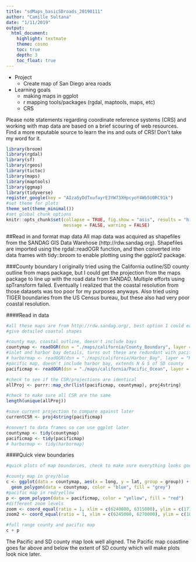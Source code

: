 ```yaml
---
title: "sdMaps_basicSDroads_20190111"
author: "Camille Sultana"
date: "1/11/2019"
output: 
  html_document:
    highlight: textmate
    theme: cosmo
    toc: true
    depth: 3
    toc_float: true
---
```


* Project  
    * Create map of San Diego area roads

* Learning goals
    * making maps in ggplot
    * r mapping tools/packages (rgdal, maptools, maps, etc)
    * CRS
    
Please note statements regarding coordinate reference systems (CRS) and working with map data are based on a brief scouring of web resources.  Find a more reputable source to learn the ins and outs of CRS! Don't take my word for it.

```r
library(broom)
library(rgdal)
library(sf)
library(rgeos)
library(tictoc)
library(maps)
library(maptools)
library(ggmap)
library(tidyverse)
register_google(key = "AIzaSyDdTxufayrE3YW73XHpcyoY4Wb5U0RC91k")
#set theme for plots
theme_set(theme_minimal())
#set global chunk options
knitr::opts_chunk$set(collapse = TRUE, fig.show = "asis", results = "hide", cache = TRUE,
                      message = FALSE, warning = FALSE)
```
##Read in and format map data
All map data was acquired as shapefiles from the SANDAG GIS Data Warehose (http://rdw.sandag.org). Shapefiles are imported using the rgdal::readOGR function, and then converted into data frames with tidy::broom to enable plotting using the ggplot2 package.  
    
###County boundary
I originally tried using the California outline/SD county outline from maps package, but I could get the projection from the maps package to line up with the road data from SANDAD. Multiple efforts using spTransform failed. Eventually I realized that the coastal resolution from those datasets was too poor for my purposes anyways.  Also tried using TIGER boundaries from the US Census bureau, but these also had very poor coastal resolution. 

####Read in data 
```r
#all these maps are from http://rdw.sandag.org/, best option I could easily locate to
#give detailed coastal shapes

#county map, coastal outline, doesn't include bays
countymap <- readOGR(dsn = "./maps/california/County_Boundary", layer = "COUNTY_BOUNDARY")
#inlet and harbor bay details, turns out these are redundant with pacific map
# harbormap <- readOGR(dsn = "./maps/california/Harbor_Bay", layer = "Harbor_Bay")
#pacific map, doesn't include harbor bay, extends N & S of SD county
pacificmap <- readOGR(dsn = "./maps/california/Pacific_Ocean", layer = "PACIFIC_OCEAN")

#check to see if the CSR/projections are identical
allProj <- purrr::map_chr(list(pacificmap, countymap), proj4string)

#check to make sure all CSR are the same
length(unique(allProj))

#save current projection to compare against later
currentCSR <- proj4string(pacificmap)

#convert to data frames so can use ggplot later
countymap <- tidy(countymap)
pacificmap <- tidy(pacificmap)
# harbormap <- tidy(harbormap)
```
####Quick view boundaries 
```r
#quick plots of map boundaries, check to make sure everything looks good

#county map in grey/blue
c <- ggplot(data = countymap, aes(x = long, y = lat, group = group)) +
  geom_polygon(data = countymap, color = "blue", fill = "grey")
#pacific map in red/yellow
p <- geom_polygon(data = pacificmap, color = "yellow", fill = "red")
#different zoom levels
zoom <- coord_equal(ratio = 1, xlim = c(6240000, 6315000), ylim = c(1770000, 1880000))
zoom2 <- coord_equal(ratio = 1, xlim = c(6245000, 6270000), ylim = c(1850000, 1870000))

#full range county and pacific map
c + p
```

The Pacific and SD county map look well aligned. The Pacific map coastline goes far above and below the extent of SD county which will make plots look nice later. 

<!-- ```{r map zoom, fig.show = "hold", fig.width = 2.5} -->
<!-- #zoom in of county and pacific map -->
<!-- c + p + labs(title = "County & Pacific") + zoom -->
<!-- #county map only -->
<!-- c + labs(title = "County only") + zoom -->
<!-- ``` -->

<!-- The Pacific map shows SD coastal boundaries with high resolution.  The SD county map lacks most of these details.    -->

<!-- ```{r map zoom2} -->
<!-- #close zoom in of mission bay area -->
<!-- c + p + zoom2 -->
<!-- ``` -->

<!-- In this quickly made plot, island shapes detailed by the Pacific map are filled the same color as the ocean.  Will need to identify what data corresponds to the islands so they can match the county land in color.  -->

<!-- ####Modify map components -->
<!-- ```{r find islands} -->
<!-- #to find islands -->
<!-- #create a label for all pieces in pacificmap dataframe -->
<!-- #using pieces and not groups to disambiguate 0.2 and 0.20 -->
<!-- pacLabel <- pacificmap %>%  -->
<!--   group_by(piece) %>%  -->
<!--   mutate(rowNum = 1:n()) %>%  -->
<!--   filter(rowNum == 1) -->

<!-- #plot with piece labels to identify islands -->
<!-- c + p + zoom2 + geom_text(data = pacLabel, aes(label = piece), color = "blue", size = 2.5) -->

<!-- #create an isIsland group to be able to control fill -->
<!-- islandGroup <- c(5, 19, 20, 21, 18) #island pieces -->
<!-- pacificmap <- pacificmap %>%  -->
<!--   mutate(isIsland = piece %in% islandGroup) -->

<!-- #new geom with fill as aes  -->
<!-- i <- geom_polygon(data = pacificmap, color = "yellow", aes(fill = isIsland)) -->

<!-- #plots filling islands same color as county -->
<!-- c + i + zoom2 + scale_fill_manual(values = c("TRUE" = "grey", "FALSE" = "red")) -->

<!-- #zooming out to make sure everything else still looks okay -->
<!-- c + i + zoom + scale_fill_manual(values = c("TRUE" = "grey", "FALSE" = "red")) -->

<!-- ``` -->

<!-- ```{r us mexico border} -->
<!-- #want to get rid of west coast county line so don't have to worry about  -->
<!-- #order for pacific and sdmap. When zooming into SD area only bottom boundary -->
<!-- #will be visible -->

<!-- #find the line for the bottom of the county (ie usa/mexico) -->
<!-- noWestCounty <- countymap %>%  -->
<!--   #southernmost point in county is SW corner next to mexico -->
<!--   arrange(lat) %>%  -->
<!--   #remove everything W of southernmost point (coastal border) -->
<!--   filter(long > .[1, "long"]) %>% -->
<!--   arrange(order) -->

<!-- #map with border only and pacific -->
<!-- tmpMap <- ggplot(data = pacificmap, aes(x = long, y = lat, group = group)) + -->
<!--   geom_polygon(data = pacificmap, color = "blue", aes(fill = isIsland)) + -->
<!--   scale_fill_manual(values = c("TRUE" = "white", "FALSE" = "blue"), guide = FALSE) + -->
<!--   geom_path(data = noWestCounty, color = "black") -->

<!-- tmpMap -->
<!-- tmpMap + zoom -->
<!-- ``` -->

<!-- Islands are now colored properly, and SD area map shows only southern boundary.  -->

<!-- ###Map labels  -->
<!-- ####Read in data -->
<!-- Acquire data to be able to label map with a few municipalities in SD area and select neighborhoods in SD.  -->
<!-- ```{r map label download, collapse = FALSE} -->
<!-- #labels for neighborhoods  -->
<!-- #can't use readOGR here, throws error: Incompatible geometry: 4 -->
<!-- neighLabels <- st_read("./maps/Community_Points/Community_Points.shp") -->

<!-- #labels for municipalities in SD county -->
<!-- cityLabels <- readOGR(dsn = "./maps/Municipal_Boundaries", layer = "MUNICIPAL_BOUNDARIES") -->

<!-- #check to see if projections are the same as previously utilized maps -->

<!-- #first make sure projections for all datasets are the same -->
<!-- #return CRS string for each set of map data -->
<!-- neighProj <- attributes(neighLabels$geometry)$crs$proj4string -->
<!-- cityProj <- proj4string(cityLabels) -->

<!-- #combine all CSR into one list -->
<!-- allCSR <- list(current = currentCSR, neigh = neighProj, city = cityProj) -->

<!-- #any() call will return TRUE if any of the CSR don't match -->
<!-- areDup <- duplicated(allCSR) -->
<!-- if (any(!areDup[-1])) { -->
<!--   print(areDup) -->
<!--   purrr::map(allCSR, print) -->
<!-- } -->
<!-- ``` -->
<!-- The neighProj coordinate reference system (CRS) string differs only in that it doesn't have the ellipse (ellps) and the geocentric location (towgs84) specified.  However, the two CRS are actually identical as they have the same datum (NAD83) which defines the globe (ellipse) shape and origin of the coordinate axes.  So we can move on and convert these relatively complex geometry/shape structures into simple dataframes. The label data has the same CRS as the map boundary data.   -->

<!-- ####Convert to dataframe -->
<!-- ```{r city labels convert, results="hold"} -->
<!-- #store projection to compare against data downloaded later -->
<!-- currentProj <- cityProj -->

<!-- #convert from simple feature object to dataframe -->
<!-- neighNames <- data_frame(NAME = neighLabels$COMMUNITY) %>%  -->
<!--   mutate(long = purrr::map_dbl(neighLabels$geometry, function(x) {x[[1]]}), -->
<!--          lat = purrr::map_dbl(neighLabels$geometry, function(x) {x[[2]]})) -->

<!-- #check to make sure all names are unique -->
<!-- head(count(neighNames, NAME, sort = T)) -->

<!-- #cityLabels actually contains the boundaries for all munic in SD county -->
<!-- #only interested in the placement for the label -->

<!-- #get data (interested in city name) for each polygon in structure -->
<!-- cityNames <- cityLabels@data %>% select(NAME, CODE) -->
<!-- #extract label location for each city from boundary polygon data and add to dataframe -->
<!-- cityNames <- cityNames %>%  -->
<!--   mutate(labpt = purrr::map(cityLabels@polygons, "labpt"), -->
<!--          labpt = str_extract(labpt, "[^c(].*[^)]")) %>%  -->
<!--   separate(labpt, into = c("long", "lat"), sep = ",", convert = TRUE) %>%  -->
<!--   #make all names uppercase, no funny business with strings not matching -->
<!--   mutate(NAME = toupper(NAME)) %>%  -->
<!--   #remove labels for county -->
<!--   filter(!(str_detect(NAME, "COUNTY")))  -->

<!-- #check to see if there is one label location for each city -->
<!-- head(count(cityNames, NAME, sort = T)) -->
<!-- ``` -->
<!-- There are multiple label locations for a few cities and neighborhoods. For these locations we can overlay with google maps to determine which one is the best choice. However, google maps uses the CRS WGS84. The data from SANDAG will need to be converted to this projection to line up with google maps. -->

<!-- ####Google Maps Label Data -->
<!-- ```{r city labels google map} -->
<!-- #get google map for san diego area -->
<!-- sanGoogle <- get_googlemap(center = c(lon = -117.187756, lat = 33.000356), zoom = 10, scale = 2, maptype ='terrain', color = 'color') -->

<!-- #NOTE google maps uses the CRS WGS84 which has the code EPSG: 4326.  -->

<!-- #convert pacific map data -->
<!-- pacTmp <- readOGR(dsn = "./maps/california/Pacific_Ocean", layer = "PACIFIC_OCEAN") -->
<!-- pacTmp <- spTransform(pacTmp, CRS("+init=EPSG:4326")) -->
<!-- pacTmp <- tidy(pacTmp) -->

<!-- #convert city label data -->
<!-- cityTmp <- readOGR(dsn = "./maps/Municipal_Boundaries", layer = "MUNICIPAL_BOUNDARIES") -->
<!-- cityTmp <- spTransform(cityTmp, CRS("+init=EPSG:4326")) -->
<!-- cityNTmp <- cityTmp@data %>% select(NAME, CODE) -->

<!-- #extract label location for each city from boundary polygon data and add to dataframe -->
<!-- cityNTmp <- cityNTmp %>%  -->
<!--   mutate(labpt = purrr::map(cityTmp@polygons, "labpt"), -->
<!--          labpt = str_extract(labpt, "[^c(].*[^)]")) %>%  -->
<!--   separate(labpt, into = c("long", "lat"), sep = ",", convert = TRUE) %>%  -->
<!--   #make all names uppercase, no funny business with strings not matching -->
<!--   mutate(NAME = toupper(NAME)) %>%  -->
<!--   #remove labels for county -->
<!--   filter(!(str_detect(NAME, "COUNTY"))) %>%  -->
<!--   group_by(NAME) %>%  -->
<!--   mutate(total = sum(n()), label = row_number()) -->

<!-- #plot pacific math shape to verify that did CRS conversion correctly -->
<!-- ggmap(sanGoogle) + geom_path(data = pacTmp, aes(long, lat, group = group), color = "red") -->

<!-- #plot city labels to see where they overlap with google map  -->
<!-- ggmap(sanGoogle) + geom_text(data = cityNTmp, aes(label = CODE, x = long, y = lat, color = factor(label))) + scale_color_manual(values = c("1" = "black", "2" = "green", "3" = "blue", "4" = "red", "5" = "orange")) -->
<!-- ``` -->

<!-- The matching coastal boundary from the SANDAG database confirms that the SANDAG CRS conversion to the google maps definition (WGS84) was correct. The city label locations from SANDAG don't have good overlap with the location on google maps, including labels that have only one location in the database (see CB, Carlsbad; CO, Coronado Island).  Rather than using SANDAG data in the labels, it would likely be more accurate to use geocode data pulled from google.    -->

<!-- ```{r cityNames geocode} -->
<!-- #get geocode data for cities -->

<!-- #getting unique city names from SANDAG data -->
<!-- cityNTmp <- cityNTmp %>%  -->
<!--   select(NAME, CODE, label) %>%  -->
<!--   filter(label == 1) %>%  -->
<!--   #"City, CA" string to pass to geocode  -->
<!-- mutate(geoNAME = paste(NAME, "CA", sep = ", ")) -->

<!-- #get geolocation of cities from google and concatenate back to dataframe with labels -->
<!-- geoLOC = geocode(cityNTmp$geoNAME) -->
<!-- cityNTmp <- data.frame(cityNTmp, geoLOC) -->

<!-- #check to make sure good overlap between geocode data and google maps location -->
<!-- ggmap(sanGoogle) + geom_text(data = cityNTmp, aes(label = CODE, x = lon, y = lat)) -->

<!-- ``` -->

<!-- The city labels now match up with labels provided by google maps, and are in sensical locations (eg Oceanside OC is on the coast, Coronado Island CO is on the island).   -->

<!-- ```{r function convert gmap CRS} -->
<!-- #takes a df with lat and long -->
<!-- #and converts to a spatial points df -->
<!-- #then converts from old CRS to a new input CRS (input as string) -->
<!-- #returns a df back -->
<!-- gmapCSR <- function(data, oldCRS, newCRS){ -->
<!--   #convert dataframe to spatial points data frame  -->
<!--   coordinates(data) <- cbind(data$long, data$lat) -->
<!--   proj4string(data) <- CRS(oldCRS) -->
<!--   #convert the CRS -->
<!--   data <- spTransform(data, newCRS) -->
<!--   #convert back to dataframe -->
<!--   data <- tidy(data) %>%  -->
<!--     mutate(long = coords.x1, lat = coords.x2) %>% -->
<!--     select(-coords.x1, -coords.x2) -->
<!--   #return df -->
<!--   data -->
<!-- } -->
<!-- ``` -->

<!-- ```{r neighborhood geocode, collapse = FALSE} -->
<!-- #get geolocations of neighborhoods from google  -->

<!-- #convert neighborhood names to ggmap CRS -->
<!-- neighNamesSp <- gmapCSR(neighNames, currentCSR, "+init=EPSG:4326") -->

<!-- #there are some neighborhood names in the SANDAG list that seem overly detailed -->
<!-- #specifying "east" or "west" -->
<!-- #cut the east/west off these names,  -->
<!-- #want to cut names with three words total, not two or less -->
<!-- neighFilter <- "[A-Z][a-z]+ [A-Z][a-z]+ ((West)|(East))$"  -->
<!-- neighExtract <- "^[A-Z][a-z]+ [A-Z][a-z]+" -->
<!-- neighNamesSp <- neighNamesSp %>%  -->
<!--   mutate(NAME = as.character(NAME), -->
<!--          NAME = if_else(str_detect(NAME, neighFilter), -->
<!--                   str_extract(NAME, neighExtract), NAME) -->
<!--     ) %>%  -->
<!--   #want only one row for each unique neighborhood name -->
<!--   group_by(NAME) %>%  -->
<!--   mutate(rowNum = row_number()) %>%  -->
<!--   filter(rowNum == 1) %>%  -->
<!--   ungroup() -->

<!-- #create geocode string to get location from google maps -->
<!-- #some of these are not actually neighborhoods but  -->
<!-- #unincorporated communities outside San Diego -->
<!-- #for neighborhoods want geocode input to be X, San Diego, CA -->
<!-- #for communities want X, CA -->

<!-- #super rough approximation of San Diego border -->
<!-- #anything southwest of this point considered in SD, everything else outside SD (city) -->
<!-- sdBord = tibble(lat = 32.951014, long = -116.994026) -->

<!-- #add geocode string -->
<!-- neighNamesSp <- neighNamesSp %>%  -->
<!--   mutate(geoNAME = ifelse(long < sdBord$long & lat < sdBord$lat,  -->
<!--                           paste(NAME, "San Diego", "CA", sep = ", "), -->
<!--                           paste(NAME, "CA", sep = ", "))) -->

<!-- #get geolocation of cities from google and concatenate back to dataframe with labels -->
<!-- geoLOC = geocode(neighNamesSp$geoNAME) -->
<!-- neighNamesSp <- data.frame(neighNamesSp, geoLOC) -->

<!-- #get zoomed in version of San Diego map that shows some neighborhoods -->
<!-- sanZoomGoogle <- get_googlemap(center = c(lon = -117.125104, lat = 32.739566), zoom = 12, scale = 2, maptype ='terrain', color = 'color') -->

<!-- #plot labels -->
<!-- ggmap(sanZoomGoogle) + geom_text(data = neighNamesSp, aes(label = NAME, x = lon, y = lat.1), size = 2, color = "red") -->
<!-- ggmap(sanGoogle) + geom_text(data = neighNamesSp, aes(label = NAME, x = lon, y = lat.1), size = 2, color = "red") -->

<!-- ``` -->

<!-- Obviously not all these labels can be plotted at once.  However, a quick scan indicates the labels are in their proper place.   -->

<!-- ```{r CRS label conversion} -->
<!-- #convert labels from google to current CRS -->
<!-- neighNamesSp <- neighNamesSp %>%  -->
<!--   select(-long, -lat) %>%  -->
<!--   rename(long = lon, lat = lat.1) -->
<!-- neighNamesSp <- gmapCSR(neighNamesSp, "+init=EPSG:4326", currentCSR) -->
<!-- cityNTmp <- cityNTmp %>%  -->
<!--   rename(long = lon) -->
<!-- cityNTmp <- gmapCSR(cityNTmp, "+init=EPSG:4326", currentCSR) -->
<!-- ``` -->

<!-- ###Road data -->
<!-- ####Read in data -->
<!-- ```{r readin road data, eval = FALSE} -->
<!-- #map data for roads in SD -->
<!-- #this will make up the bulk of the plot -->
<!-- roadMap <- readOGR(dsn = "./maps/Roads_All", layer = "ROADS_ALL") -->

<!-- #metadata for each road segment -->
<!-- #adding "slotID" which is essentially just the original order  -->
<!-- #of the data in the object.  However, this guarrantees I get -->
<!-- #the match to the coordinate data and can do joins.  In the end, may be duplicative -->
<!-- #of objectid and roadsegid, but playing it safe right now. Also this is easy -->
<!-- roadNames <- roadMap@data -->
<!-- roadNames <- mutate(roadNames, slotID = 1:nrow(roadNames)) -->

<!-- #check CRS -->
<!-- roadProj <- proj4string(roadMap) #CRS for roadMap  -->
<!-- allCSR <- list(current = currentCSR, road = roadProj) #combine all CSR into one list -->
<!-- areDup <- duplicated(allCSR) #any() call will return TRUE if any of the CSR don't match -->
<!-- if (any(!areDup[-1])) { -->
<!--   print(areDup) -->
<!--   purrr::map(allCSR, print) -->
<!-- } -->
<!-- #road Map CRS the same as pacific/county map -->

<!-- #coordinates for each road segment -->
<!-- roadMap <- tidy(roadMap) -->

<!-- #organize road data -->
<!-- roadMap <- roadMap %>%  -->
<!--   #piece is 1 for all entries, group is redundant with id, removing those -->
<!--   select(-(piece:group)) %>%  -->
<!--   #join map data to metadata in names with slotID -->
<!--   mutate(id = as.integer(id) + 1) %>% -->
<!--   rename(slotID = id) %>%  -->
<!--   left_join(roadNames[,c("slotID", "SEGCLASS", "ROADID", "ROADSEGID", "ADDSEGDT", "RD30FULL")], by = "slotID") %>%  -->
<!--   #get rid of alleys, walkways, and "paper" roads in dataset -->
<!--   filter(!(SEGCLASS %in% c("A", "W", "P"))) -->

<!-- #saving this cause remaking every session with tidy is slow -->
<!-- saveRDS(roadMap, "roadmap.rds") -->
<!-- ``` -->

<!-- ####Select SD metro area roads -->
<!-- ```{r limit to sd area, eval = FALSE} -->
<!-- #will only show data for roads south and west of here -->
<!-- sdBord = tibble(lat = 32.959865, long = -116.931829) -->
<!-- #convert CSR -->
<!-- sdBord <- gmapCSR(sdBord, "+init=EPSG:4326", currentCSR) -->

<!-- sdRoadMap <- roadMap %>%  -->
<!--   filter(long < sdBord$long, lat < sdBord$lat) -->

<!-- #fixing the dates for addsegdt, currently a factor  -->
<!-- sdRoadMap <- sdRoadMap %>%  -->
<!--   mutate(ADDSEGDT = ymd(ADDSEGDT), -->
<!--          ADDYEAR = year(ADDSEGDT), -->
<!--          #converting to character, mixed numeric and character factor -->
<!--          #levels are a pain to deal with later -->
<!--          SEGCLASS = as.character(SEGCLASS)) -->


<!-- #saving this so don't have to load in giant roadMap everytime and save all filtering, mutating work -->
<!-- saveRDS(sdRoadMap, "sdRoadMap.rds") -->
<!-- ``` -->

<!-- ```{r read in saved sdroad data} -->
<!-- sdRoadMap <- readRDS("sdRoadMap.rds") -->

<!-- #quick plot to make sure everything is working -->
<!-- ggplot(data = sdRoadMap[1:300000,]) + -->
<!--   geom_path(aes(x = long, y = lat, group = slotID), color = "red", size = 0.2) -->

<!-- ``` -->

<!-- Cool looks like a bunch of road bits.  -->

<!-- ####Refine road mapping -->
<!-- ```{r test plot roads} -->
<!-- #coordinate limits for test map -->
<!-- #creating these plots takes forever on my litte computer -->
<!-- #better to play around with a smaller dataset when trying out plots -->
<!-- sdBord = tibble(lat = c(32.843787, 32.756155) , long = c(-117.116684, -117.207780)) -->
<!-- #convert CSR -->
<!-- sdBord <- gmapCSR(sdBord, "+init=EPSG:4326", currentCSR) -->

<!-- sdMini <- sdRoadMap %>%  -->
<!--   filter(long < sdBord$long[1], lat < sdBord$lat[1], long > sdBord$long[2], lat > sdBord$lat[2]) -->

<!-- #all roads at once -->
<!-- ggplot(data = sdMini) + -->
<!--   geom_path(aes(x = long, y = lat, group = slotID), color = "red", size = 0.2) + -->
<!--   coord_equal() + -->
<!--   labs(title = "all road segments") -->
<!-- ``` -->

<!-- Plotting all road types at once for a small SD area, shows that giving equal line color and thickness creates a very visually dense and overwhelming map. We need to better understand what each road type (SEGCLASS) contributes to the map to be able to choose more appealing colors and weights. -->

<!-- ```{r function plot road class} -->
<!-- #a function to plot a specific road type (SEGCLASS) from a df -->
<!-- plotClass <- function(data, class) { -->
<!--   #roadtypes from Sandag -->
<!--   classDescr = c("1" = "Freeway/Expressway", "2" = "Highway/State Routes", "3" = "Minor Highway/Major Roads",  -->
<!--                  "4" = "Arterial or Collector", "5" = "Local Street", "6" = "Unpaved Road", "7" = "Private Road",  -->
<!--                  "8" = "Freeway Transition Ramp", "9" = "Freeway On/Off Ramp", "A" = "Alley", "H" = "Speed Hump",  -->
<!--                  "M" = "Military street within base", "P" = "Paper street", "Q" = "Undocumented", "W" = "Walkway",  -->
<!--                  "Z" = "Named private street") -->
<!--   #filter data to specific road type and create plot -->
<!--   data %>% -->
<!--     filter(SEGCLASS == class) %>%  -->
<!--     ggplot() + -->
<!--     geom_path(aes(x = long, y = lat, group = slotID), color = "red", size = 0.2) + -->
<!--     labs(title = classDescr[as.character(class)]) + -->
<!--     coord_equal() -->
<!-- } -->
<!-- ``` -->

<!-- ```{r test plot roads 2, out.width= "40%"} -->
<!-- #create plot for each road type  -->
<!-- map(unique(sdMini$SEGCLASS), plotClass, data = sdMini) -->
<!-- ``` -->

<!-- It looks like roads can be divided into freeways, major roads/highways, and local streets. Freeways have three categories of SEGCLASS: freeway, freeway on/off ramp, and freeway transition ramp.  Freeways should be emphasized in the map, but equally weighting all three freeway SEGCLASS's may become too cluttered. -->

<!-- ```{r freeway plot} -->
<!-- #SEGCLASS description from SANDAG -->
<!-- #classDescr = c("1" = "Freeway/Expressway", "2" = "Highway/State Routes", "3" = "Minor Highway/Major Roads",  -->
<!-- #               "4" = "Arterial or Collector", "5" = "Local Street", "6" = "Unpaved Road", "7" = "Private Road",  -->
<!-- #               "8" = "Freeway Transition Ramp", "9" = "Freeway On/Off Ramp", "A" = "Alley", "H" = "Speed Hump",  -->
<!-- #               "M" = "Military street within base", "P" = "Paper street", "Q" = "Undocumented", "W" = "Walkway",  -->
<!-- #               "Z" = "Named private street") -->

<!-- #plot freeways and ramps  -->
<!-- sdMini %>%  -->
<!--   filter(SEGCLASS %in% c(1, 8, 9)) %>%  -->
<!--   ggplot() + -->
<!--   geom_path(aes(x = long, y = lat, group = slotID, color = SEGCLASS, size = SEGCLASS)) + -->
<!--   scale_color_manual(values = c("1" = "black", "8" = "red", "9" = "orange")) + -->
<!--   scale_size_manual(values = c("1" = 1, "8" = 0.4, "9" = 0.4)) + -->
<!--   labs(title = "Freeways with ramps") + -->
<!--   coord_equal() -->
<!-- ``` -->

<!-- As the data is currently organized, ramps plot on top of the actual freeways. I originally thought that the display order for geom_path was controlled by the factor level order of SEGCLASS if color was set to SEGCLASS in the aesthetics. However, after testing it was obvious that this is not  the case. The plotting order for geom_path is actually controlled by the group aesthetic (slotID for this map).  SlotID needs to be adjusted so that road segments to be plotted last have the highest slotID. -->

<!-- ```{r reorder SEGCLASS factor, eval = FALSE, echo = FALSE} -->
<!-- #reording segclass to change geom_path plotting order....turns out this doesn't do anything -->

<!-- #current level order for SEGCLASS -->
<!-- tmpLevel <- as.character(levels(sdRoadMap$SEGCLASS)) -->

<!-- #local roads should be first, then major roads, then freeways in factor level -->
<!-- local = c("4","5","6","7","H","M","Z") -->
<!-- major = c("2","3") -->
<!-- freeway = c("8","9") -->
<!-- last = c("1") -->

<!-- newLevel <- rep(1, length(tmpLevel)) -->
<!-- newLevel[1:length(local)] <- match(local, tmpLevel) -->
<!-- newLevel[(length(local) + 1):(length(local) + length(major))] <- match(major, tmpLevel) -->
<!-- newLevel[(length(local) + length(major) + 1):(length(local) + length(major) + length(freeway))] <- match(freeway, tmpLevel) -->
<!-- newLevel[length(tmpLevel)] <- match(last, tmpLevel) -->
<!-- finalLevel = levels(sdRoadMap$SEGCLASS)[newLevel] -->

<!-- sdRoadMap$SEGCLASS <- factor(sdRoadMap$SEGCLASS, levels = finalLevel, ordered = TRUE) -->
<!-- ``` -->

<!-- ```{r reorder slotID} -->
<!-- #reording slotID to change geom_path plotting order -->
<!-- #want smallest roads plotted first, largest roads plotted last (on top) -->

<!-- #local roads should be first, then major roads, then freeways in factor level -->
<!-- local = c("5","6","7","H","M","Z") -->
<!-- major = c("2","3", "4") -->
<!-- ramp = c("8","9") -->
<!-- freeway = c("1") -->

<!-- #current max slotID -->
<!-- max(sdRoadMap$slotID) -->
<!-- addSlot = 200000 -->

<!-- #add 200000*n to each set of roads after local to reorder slotIDs but keep them unique -->
<!-- sdRoadMap$slotID[sdRoadMap$SEGCLASS %in% major] <- sdRoadMap$slotID[sdRoadMap$SEGCLASS %in% major] + addSlot -->
<!-- sdRoadMap$slotID[sdRoadMap$SEGCLASS %in% ramp] <- sdRoadMap$slotID[sdRoadMap$SEGCLASS %in% ramp] + addSlot*2 -->
<!-- sdRoadMap$slotID[sdRoadMap$SEGCLASS %in% freeway] <- sdRoadMap$slotID[sdRoadMap$SEGCLASS %in% freeway] + addSlot*3 -->

<!-- #new sdMini with new slotID -->
<!-- sdMini <- sdRoadMap %>%  -->
<!--   filter(long < sdBord$long[1], lat < sdBord$lat[1], long > sdBord$long[2], lat > sdBord$lat[2]) -->

<!-- #quickplot to make sure order is working -->
<!-- sdMini %>%  -->
<!--   filter(SEGCLASS %in% c(1, 8, 9, 4, 3)) %>%  -->
<!--   ggplot() + -->
<!--   geom_path(aes(x = long, y = lat, group = slotID, color = SEGCLASS, size = SEGCLASS)) + -->
<!--   coord_equal() + -->
<!--   scale_color_manual(values = c("1" = "black", "8" = "red", "9" = "orange", "4" = "grey", "3" = "green")) + -->
<!--   scale_size_manual(values = c("1" = 1, "8" = 0.4, "9" = 0.4, "4" = 0.1, "3" = 0.4))  -->
<!-- ``` -->

<!-- By reordering slotID, freeways now appear on top of all other road segments. (Freeways > ramps > major roads > minor roads). This may not matter if decide to keep roads all one color, but better to be prepared.   -->

<!-- ```{r new road class} -->
<!-- #create new road class that combines segclass -->

<!-- #segclass groupings -->
<!-- local <- c("5" = "l", "6" = "l", "7" = "l", "H" = "l", "M" = "l", "Z" = "l") -->
<!-- major = c("2" = "m", "3" = "m", "4" = "m") -->
<!-- ramp = c("8" = "r", "9" = "r") -->
<!-- freeway = c("1" = "f") -->
<!-- allR = c(local, major, ramp, freeway) -->

<!-- #create new column -->
<!-- sdRoadMap <- sdRoadMap %>%  -->
<!--   mutate(NEWCLASS = unname(allR[SEGCLASS])) -->
<!-- ``` -->

<!-- ```{r road map theme} -->
<!-- #new sdMini with new slotID -->
<!-- sdMini <- sdRoadMap %>%  -->
<!--   filter(long < sdBord$long[1], lat < sdBord$lat[1], long > sdBord$long[2], lat > sdBord$lat[2]) -->

<!-- #playing with how to display roads -->
<!-- sdMini %>%  -->
<!--   ggplot() + -->
<!--   geom_path(aes(x = long, y = lat, group = slotID, color = NEWCLASS, size = NEWCLASS)) + -->
<!--   coord_equal() + -->
<!--   scale_color_manual(values = c("l" = "grey65", "m" = "grey65", "r" = "grey47", "f" = "grey47"), guide = FALSE) + -->
<!--   scale_size_manual(values = c("l" = 0.1, "m" = 0.4, "r" = 0.1, "f" = 0.5), guide = FALSE)  -->

<!-- ``` -->

<!-- ##Unified SD area map -->
<!-- ###Base map -->
<!-- ```{r map base theme} -->
<!-- #get edges for map border -->
<!-- sdBord = tibble(lat = c(32.55, 32.959865), long = c(-117.27, -116.931829)) -->
<!-- sdBord <- gmapCSR(sdBord, "+init=EPSG:4326", currentCSR) -->

<!-- #create map plot theme -->
<!-- oceanCol <- "slategray2" -->
<!-- landCol <- "grey98" -->

<!-- themeMap <- theme_classic() + theme(panel.background = element_rect(fill = landCol), -->
<!--                                     axis.line = element_blank(), -->
<!--                                     axis.title = element_blank(), -->
<!--                                     axis.ticks = element_blank(), -->
<!--                                     axis.text = element_blank()) -->

<!-- theme_set(themeMap) -->

<!-- #create base plot with coast outline -->
<!-- mapBase <- ggplot(data = pacificmap, aes(x = long, y = lat, group = group)) + -->
<!--   geom_polygon(data = pacificmap, color = oceanCol, aes(fill = isIsland)) + -->
<!--   scale_fill_manual(values = c("TRUE" = landCol, "FALSE" = oceanCol), guide = FALSE) + -->
<!--   geom_path(data = noWestCounty, color = "grey40", size = 0.5) + -->
<!--   coord_equal(xlim = sdBord$long, ylim = sdBord$lat) -->
<!-- mapBase -->
<!-- ``` -->

<!-- ###Add roads -->
<!-- ```{r add roads} -->
<!-- #on this zoomed out version only plotting major roads/freeways not local -->
<!-- #otherwise very congested/kills my computer -->
<!-- sdRoadMapMajor <- sdRoadMap %>%  -->
<!--   filter(NEWCLASS %in% c("f", "m", "r")) -->

<!-- roadBase <- mapBase + -->
<!--   geom_path(aes(x = long, y = lat, group = slotID, color = NEWCLASS, size = NEWCLASS),  -->
<!--             data = sdRoadMapMajor) + -->
<!--   scale_color_manual(values = c("l" = "grey65", "m" = "grey65", "r" = "grey57", "f" = "grey57"), guide = FALSE) + -->
<!--   scale_size_manual(values = c("l" = 0.1, "m" = 0.1, "r" = 0.1, "f" = 0.4), guide = FALSE)  -->
<!-- roadBase -->
<!-- ``` -->

<!-- ###Add labels -->
<!-- ```{r add labels} -->
<!-- #was playing around with knitr options which clears cache i think -->
<!-- #set this again rather than having to rerun other chunks -->
<!-- theme_set(themeMap) -->

<!-- #create this so can give SAN DIEGO different aesthetics as rest of labels -->
<!-- cityNTmp <- cityNTmp %>%  -->
<!--   mutate(isSD = NAME == "SAN DIEGO") -->

<!-- #testing out how to display labels without road data, since takes a long time on my computer -->
<!-- mapBase + -->
<!-- geom_text(data = cityNTmp,  -->
<!--           aes(label = NAME, x = long, y = lat, group = "", size = isSD), -->
<!--           color = "dodgerblue3", fontface = "bold") + -->
<!--   scale_size_manual(values = c("TRUE" = 3, "FALSE" = 1.5), guide = FALSE) -->

<!-- #decided not to use neighborhood labels after all -->
<!-- ``` -->

<!-- ###Combine all -->
<!-- ```{r full map} -->
<!-- #was playing around with knitr options which clears cache i think -->
<!-- #set this again rather than having to rerun other chunks -->
<!-- theme_set(themeMap) -->

<!-- #the new scale_size_manual overrides the previous one from roadBase,  -->
<!-- #so have to include the size specifications for the roads here as well  -->
<!-- roadBase +  -->
<!--   geom_text(data = cityNTmp,  -->
<!--             aes(label = NAME, x = long, y = lat, group = "", size = isSD), -->
<!--             color = "dodgerblue3", fontface = "bold") + -->
<!--   scale_size_manual(values = c("TRUE" = 3, "FALSE" = 1.5, -->
<!--                                "l" = 0.1, "m" = 0.1, "r" = 0.1, "f" = 0.4), -->
<!--                     guide = FALSE)  -->

<!-- ``` -->

<!-- A decent-ish looking SD area plot! This will be the basis for a project to show the construciton of SD area -->
<!-- roads over the past 30 years. -->


